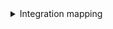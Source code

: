 <details>

<summary>Integration mapping</summary>

:::tip Configuration Mapping for Azure DevOps File Ingestion
The `selector` section within a `file` resource demonstrates how to configure file ingestion from Azure DevOps repositories. You can control:

- **path:** Specify glob patterns to include specific files (e.g., `**/*.yaml`, `src/**/*.json`).
- **repos:** Target specific repositories or leave blank to scan all repositories.
- **max_depth:** Limit how deep the file scanner traverses directory structures

This configuration allows you to tailor your data fetching to specific needs and scenarios.

**Note**: When repos is set to null or omitted, the integration will scan all repositories in the organization. The `path` parameter accepts both single string patterns and arrays of patterns for more flexible file selection.
:::

```yaml showLineNumbers
resources:
  - kind: file
    selector:
      query: 'true'
      files:
        path: '**/*.json' # pass one path
    port:
      entity:
        mappings:
          identifier: .file.path | gsub(" "; "")
          title: .file.path
          blueprint: '"file"'
          properties:
            path: .file.path
            size: .file.size
            content: .file.content
            link: .repo.remoteUrl + "?path=" + (.file.path)
          relations:
            repository: >-
              "\(.repo.project.name | ascii_downcase | gsub("[ ();]";
              ""))/\(.repo.name | ascii_downcase | gsub("[ ();]"; ""))"
  - kind: file
    selector:
      query: 'true'
      files:
        path: # pass array of paths
          - '**/*.yml'
          - '**/*.yaml'
          - '**/*.json'
    port:
      entity:
        mappings:
          identifier: .file.path | gsub(" "; "")
          title: .file.path
          blueprint: '"file"'
          properties:
            path: .file.path
            size: .file.size
            content: .file.content
            link: .repo.remoteUrl + "?path=" + (.file.path)
          relations:
            repository: >-
              "\(.repo.project.name | ascii_downcase | gsub("[ ();]";
              ""))/\(.repo.name | ascii_downcase | gsub("[ ();]"; ""))"

```

</details>
